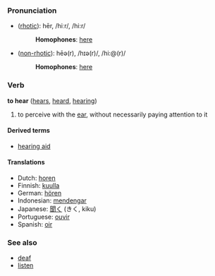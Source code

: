 ===Pronunciation===
*([[rhotic]]): hēr, /hiːr/, /hi:r/
*:'''Homophones''': [[here]]
*([[non-rhotic]]): hēə(r), /hɪə(r)/, /hi:@(r)/
*:'''Homophones''': [[here]]

=== Verb ===
'''to hear''' ([[hears]], [[heard]], [[hearing]])

# to perceive with the [[ear]], without necessarily paying attention to it

====Derived terms====
*[[hearing aid]]

==== Translations ====
*Dutch: [[horen]]
*Finnish: [[kuulla]]
*German: [[hören]]
*Indonesian: [[dengar|mendengar]]
*Japanese: [[聞く]] (きく, kiku)
*Portuguese: [[ouvir]]
*Spanish: [[oir]]

===See also===
*[[deaf]]
*[[listen]]